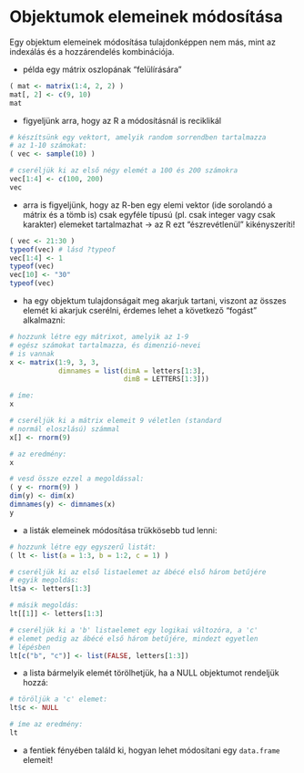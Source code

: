 # Objektumok elemeinek módosítása

Egy objektum elemeinek módosítása tulajdonképpen nem más, mint az indexálás és a hozzárendelés kombinációja. 

- példa egy mátrix oszlopának "felülírására"
```r
( mat <- matrix(1:4, 2, 2) )
mat[, 2] <- c(9, 10)
mat
```

- figyeljünk arra, hogy az R a módosításnál is reciklikál
```r
# készítsünk egy vektort, amelyik random sorrendben tartalmazza
# az 1-10 számokat:
( vec <- sample(10) )

# cseréljük ki az első négy elemét a 100 és 200 számokra
vec[1:4] <- c(100, 200)
vec
```

- arra is figyeljünk, hogy az R-ben egy elemi vektor (ide sorolandó a mátrix és
a tömb is) csak egyféle típusú (pl. csak integer vagy csak karakter) elemeket 
tartalmazhat -> az R ezt "észrevétlenül" kikényszeríti!
```r
( vec <- 21:30 )
typeof(vec) # lásd ?typeof
vec[1:4] <- 1
typeof(vec)
vec[10] <- "30"
typeof(vec)
```

- ha egy objektum tulajdonságait meg akarjuk tartani, viszont az összes elemét
ki akarjuk cserélni, érdemes lehet a következő "fogást" alkalmazni:
```r
# hozzunk létre egy mátrixot, amelyik az 1-9
# egész számokat tartalmazza, és dimenzió-nevei
# is vannak
x <- matrix(1:9, 3, 3, 
            dimnames = list(dimA = letters[1:3], 
                            dimB = LETTERS[1:3]))

# íme:
x

# cseréljük ki a mátrix elemeit 9 véletlen (standard 
# normál eloszlású) számmal
x[] <- rnorm(9)

# az eredmény:
x

# vesd össze ezzel a megoldással:
( y <- rnorm(9) )
dim(y) <- dim(x)
dimnames(y) <- dimnames(x)
y
```

- a listák elemeinek módosítása trükkösebb tud lenni:
```r
# hozzunk létre egy egyszerű listát:
( lt <- list(a = 1:3, b = 1:2, c = 1) )

# cseréljük ki az első listaelemet az ábécé első három betűjére
# egyik megoldás:
lt$a <- letters[1:3]

# másik megoldás:
lt[[1]] <- letters[1:3]

# cseréljük ki a 'b' listaelemet egy logikai változóra, a 'c'
# elemet pedig az ábécé első három betűjére, mindezt egyetlen
# lépésben
lt[c("b", "c")] <- list(FALSE, letters[1:3])
```

- a lista bármelyik elemét törölhetjük, ha a NULL objektumot rendeljük hozzá:
```r
# töröljük a 'c' elemet:
lt$c <- NULL

# íme az eredmény:
lt
```

- a fentiek fényében találd ki, hogyan lehet módosítani egy `data.frame` 
elemeit!



